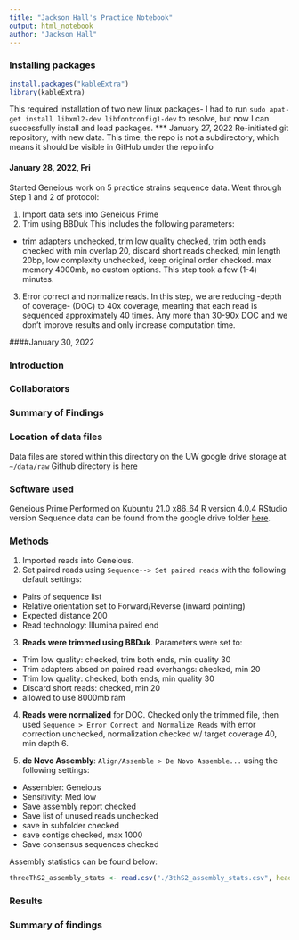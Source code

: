 ```yaml
---
title: "Jackson Hall's Practice Notebook"
output: html_notebook
author: "Jackson Hall"
---
```



### Installing packages
```r
install.packages("kableExtra")
library(kableExtra)
```
This required installation of two new linux packages- I had to run `sudo apat-get install libxml2-dev libfontconfig1-dev` to resolve, but now I can successfully install and load packages. 
*** January 27, 2022
Re-initiated git repository, with new data. This time, the repo is not a subdirectory, which means it should be visible in GitHub under the repo info

#### January 28, 2022, Fri
Started Geneious work on 5 practice strains sequence data. Went through Step 1 and 2 of protocol:

1. Import data sets into Geneious Prime
2. Trim  using BBDuk This includes the following parameters:

* trim adapters unchecked, trim low quality checked, trim both ends checked with min overlap 20, discard short reads checked, min length 20bp, low complexity unchecked, keep original order checked. max memory 4000mb, no custom options. This step took a few (1-4) minutes. 
3.  Error correct and normalize reads. In this step, we are reducing -depth of coverage- (DOC) to 40x coverage, meaning that each read is sequenced approximately 40 times. Any more than 30-90x DOC and we don't improve results and only increase computation time. 


####January 30, 2022

### Introduction
### Collaborators
### Summary of Findings
### Location of data files
Data files are stored within this directory on the UW google drive storage at `~/data/raw`
Github directory is [here](git@github.com:Doty-Lab-UW/Proj-AppleBio.git)


### Software used
Geneious Prime 
Performed on Kubuntu 21.0 x86_64
R version 4.0.4
RStudio version
Sequence data can be found from the google drive folder [here](https://drive.google.com/drive/u/2/folders/1OeuZlHx-H_svO9USMOl3frjyY_bf64JB). 

### Methods
1. Imported reads into Geneious. 
2. Set paired reads using `Sequence--> Set paired reads` with the following default settings:

* Pairs of sequence list
* Relative orientation set to Forward/Reverse (inward pointing)
* Expected distance 200
* Read technology: Illumina paired end

3. **Reads were trimmed using BBDuk**. Parameters were set to: 

* Trim low quality: checked, trim both ends, min quality 30
* Trim adapters absed on paired read overhangs: checked, min 20 
* Trim low quality: checked, both ends, min quality 30
* Discard short reads: checked, min 20
* allowed to use 8000mb ram

4. **Reads were normalized** for DOC. Checked only the trimmed file, then used `Sequence > Error Correct and Normalize Reads` with error correction unchecked, normalization checked w/ target coverage 40, min depth 6. 

5. **de Novo Assembly**: `Align/Assemble > De Novo Assemble...` using the following settings:

* Assembler: Geneious
* Sensitivity: Med low
* Save assembly report checked
* Save list of unused reads unchecked
* save in subfolder checked
* save contigs checked, max 1000
* Save consensus sequences checked


Assembly statistics can be found below:
```r
threeThS2_assembly_stats <- read.csv("./3thS2_assembly_stats.csv", header=FALSE)
```
### Results


### Summary of findings

